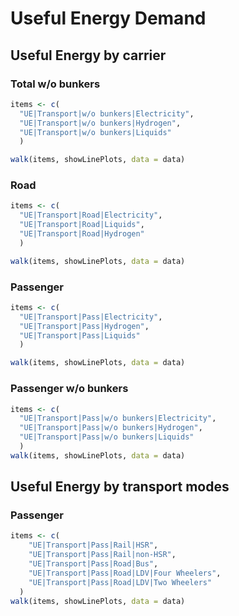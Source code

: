 # Useful Energy Demand


## Useful Energy by carrier

### Total w/o bunkers
```r
items <- c(
  "UE|Transport|w/o bunkers|Electricity",
  "UE|Transport|w/o bunkers|Hydrogen",
  "UE|Transport|w/o bunkers|Liquids"
  )

walk(items, showLinePlots, data = data)
```

### Road
```r
items <- c(
  "UE|Transport|Road|Electricity",
  "UE|Transport|Road|Liquids",
  "UE|Transport|Road|Hydrogen"
  )

walk(items, showLinePlots, data = data)
```

### Passenger
```r
items <- c(
  "UE|Transport|Pass|Electricity",
  "UE|Transport|Pass|Hydrogen",
  "UE|Transport|Pass|Liquids"
  )

walk(items, showLinePlots, data = data)
```

### Passenger w/o bunkers
```r
items <- c(
  "UE|Transport|Pass|w/o bunkers|Electricity",
  "UE|Transport|Pass|w/o bunkers|Hydrogen",
  "UE|Transport|Pass|w/o bunkers|Liquids"
  )
walk(items, showLinePlots, data = data)
```


## Useful Energy by transport modes

### Passenger
```r
items <- c(
    "UE|Transport|Pass|Rail|HSR",
    "UE|Transport|Pass|Rail|non-HSR",
    "UE|Transport|Pass|Road|Bus",
    "UE|Transport|Pass|Road|LDV|Four Wheelers",
    "UE|Transport|Pass|Road|LDV|Two Wheelers"
  )
walk(items, showLinePlots, data = data)
```
